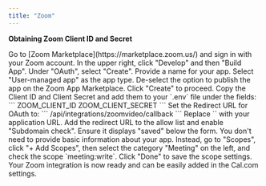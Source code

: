 ```yaml
---
title: "Zoom"
---
```

**Obtaining Zoom Client ID and Secret**

<Steps>
    <Step title="Sign into Zoom Marketplace">
        Go to [Zoom Marketplace](https://marketplace.zoom.us/) and sign in with your Zoom account.
    </Step>
    <Step title="Build a New App">
        In the upper right, click "Develop" and then "Build App".
    </Step>
    <Step title="Create an OAuth App">
        Under "OAuth", select "Create".
    </Step>
    <Step title="Name Your App">
        Provide a name for your app.
    </Step>
    <Step title="Choose User-managed App Type">
        Select "User-managed app" as the app type.
    </Step>
    <Step title="Set Marketplace Visibility">
        De-select the option to publish the app on the Zoom App Marketplace.
    </Step>
    <Step title="Create the App">
        Click "Create" to proceed.
    </Step>
    <Step title="Save Client ID and Secret">
        Copy the Client ID and Client Secret and add them to your `.env` file under the fields:
        ```
        ZOOM_CLIENT_ID
        ZOOM_CLIENT_SECRET
        ```
    </Step>
    <Step title="Set the Redirect URL for OAuth">
        Set the Redirect URL for OAuth to:
        ```
        <Cal.com URL>/api/integrations/zoomvideo/callback
        ```
        Replace `<Cal.com URL>` with your application URL.
    </Step>
    <Step title="Configure Allow List and Subdomain Check">
        Add the redirect URL to the allow list and enable "Subdomain check". Ensure it displays "saved" below the form.
    </Step>
    <Step title="Skip Basic Information and Add Scopes">
        You don't need to provide basic information about your app. Instead, go to "Scopes", click "+ Add Scopes", then select the category "Meeting" on the left, and check the scope `meeting:write`.
    </Step>
    <Step title="Save the Scope">
        Click "Done" to save the scope settings.
    </Step>
    <Step title="Complete Zoom Integration">
        Your Zoom integration is now ready and can be easily added in the Cal.com settings.
    </Step>
</Steps>
